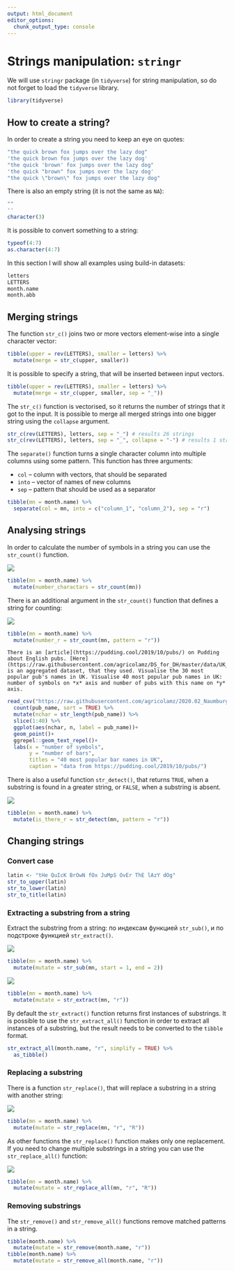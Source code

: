 ```yaml
---
output: html_document
editor_options: 
  chunk_output_type: console
---
```

# Strings manipulation: `stringr` {#stringr}

We will use `stringr` package (in `tidyverse`) for string manipulation, so do not forget to load the `tidyverse` library.

```r
library(tidyverse)
```

## How to create a string?

In order to create a string you need to keep an eye on quotes:
```r
"the quick brown fox jumps over the lazy dog"
'the quick brown fox jumps over the lazy dog'
"the quick 'brown' fox jumps over the lazy dog"
'the quick "brown" fox jumps over the lazy dog'
"the quick \"brown\" fox jumps over the lazy dog"
```

There is also an empty string (it is not the same as `NA`):
```r
""
''
character(3)
```

It is possible to convert something to a string:
```r
typeof(4:7)
as.character(4:7)
```

In this section I will show all examples using build-in datasets:
```r
letters
LETTERS
month.name
month.abb
```

## Merging strings

The function `str_c()` joins two or more vectors element-wise into a single character vector:
```r
tibble(upper = rev(LETTERS), smaller = letters) %>% 
  mutate(merge = str_c(upper, smaller))
```

It is possible to specify a string, that will be inserted between input vectors.

```r
tibble(upper = rev(LETTERS), smaller = letters) %>% 
  mutate(merge = str_c(upper, smaller, sep = "_"))
```

The `str_c()` function is vectorised, so it returns the number of strings that it got to the input. It is possible to merge all merged strings into one bigger string using the `collapse` argument.

```r
str_c(rev(LETTERS), letters, sep = "_") # results 26 strings
str_c(rev(LETTERS), letters, sep = "_", collapse = "-") # results 1 string
```

The `separate()` function turns a single character column into multiple columns using some pattern. This function has three arguments:

* `col` -- column with vectors, that should be separated
* `into` -- vector of names of new columns
* `sep` -- pattern that should be used as a separator

```r
tibble(mn = month.name) %>% 
  separate(col = mn, into = c("column_1", "column_2"), sep = "r")
```

## Analysing strings
In order to calculate the number of symbols in a string you can use the `str_count()` function.

![](images/5.01_str_length.png)

```r
tibble(mn = month.name) %>% 
  mutate(number_charactars = str_count(mn))
```

There is an additional argument in the `str_count()` function that defines a string for counting: 

![](images/5.02_str_count.png)


```r
tibble(mn = month.name) %>% 
  mutate(number_r = str_count(mn, pattern = "r"))
```

```block
There is an [article](https://pudding.cool/2019/10/pubs/) on Pudding about English pubs. [Here](https://raw.githubusercontent.com/agricolamz/DS_for_DH/master/data/UK_pubs.csv) is an aggregated dataset, that they used. Visualise the 30 most popular pub's names in UK. Visualise 40 most popular pub names in UK: number of symbols on *x* axis and number of pubs with this name on *y* axis.
```

```r
read_csv("https://raw.githubusercontent.com/agricolamz/2020.02_Naumburg_R/master/data/UK_pubs.csv") %>% 
  count(pub_name, sort = TRUE) %>% 
  mutate(nchar = str_length(pub_name)) %>% 
  slice(1:40) %>% 
  ggplot(aes(nchar, n, label = pub_name))+
  geom_point()+
  ggrepel::geom_text_repel()+
  labs(x = "number of symbols",
       y = "number of bars",
       titles = "40 most popular bar names in UK",
       caption = "data from https://pudding.cool/2019/10/pubs/")
```

There is also a useful function `str_detect()`, that returns `TRUE`, when a substring is found in a greater string, or `FALSE`, when a substring is absent.

![](images/5.03_str_detect.png)

```r
tibble(mn = month.name) %>% 
  mutate(is_there_r = str_detect(mn, pattern = "r"))
```

## Changing strings
### Convert case
```r
latin <- "tHe QuIcK BrOwN fOx JuMpS OvEr ThE lAzY dOg"
str_to_upper(latin)
str_to_lower(latin)
str_to_title(latin)
```

### Extracting a substring from a string
Extract the substring from a string: по индексам функцией `str_sub()`, и по подстроке функцией `str_extract()`.

![](images/5.04_str_sub.png)

```r
tibble(mn = month.name) %>% 
  mutate(mutate = str_sub(mn, start = 1, end = 2))
```

![](images/5.05_str_extract.png)      

```r
tibble(mn = month.name) %>% 
  mutate(mutate = str_extract(mn, "r"))
```

By default the `str_extract()` function returns first instances of substrings. It is possible to use the `str_extract_all()` function in order to extract all instances of a substring, but the result needs to be converted to the `tibble` format.

```r
str_extract_all(month.name, "r", simplify = TRUE) %>% 
  as_tibble()
```

### Replacing a substring

There is a function `str_replace()`, that will replace a substring in a string with another string:

![](images/5.06_str_replace.png)

```r
tibble(mn = month.name) %>% 
  mutate(mutate = str_replace(mn, "r", "R"))
```

As other functions the `str_replace()` function makes only one replacement. If you need to change multiple substrings in a string you can use the `str_replace_all()` function:

![](images/5.07_str_replace_all.png)

```r
tibble(mn = month.name) %>% 
  mutate(mutate = str_replace_all(mn, "r", "R"))
```

### Removing substrings
The `str_remove()` and `str_remove_all()` functions remove matched patterns in a string.

```r
tibble(month.name) %>% 
  mutate(mutate = str_remove(month.name, "r"))
tibble(month.name) %>% 
  mutate(mutate = str_remove_all(month.name, "r"))
```

